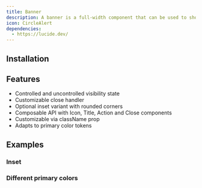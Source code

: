 ```yaml
---
title: Banner
description: A banner is a full-width component that can be used to show a message and action to the user.
icon: CircleAlert
dependencies:
  - https://lucide.dev/
---
```


<Preview path="banner" />

## Installation

<Installer packageName="banner" />

## Features

- Controlled and uncontrolled visibility state
- Customizable close handler
- Optional inset variant with rounded corners
- Composable API with Icon, Title, Action and Close components
- Customizable via className prop
- Adapts to primary color tokens
## Examples

### Inset

<Preview path="banner-inset" />

### Different primary colors

<Preview path="banner-themes" />
